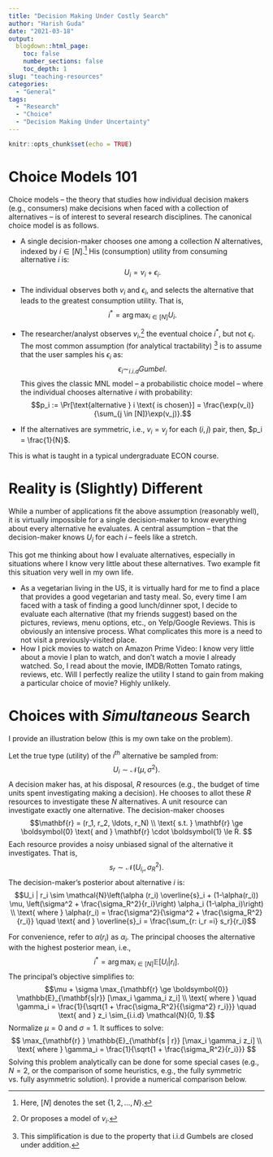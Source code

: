 ```yaml
---
title: "Decision Making Under Costly Search"
author: "Harish Guda"
date: "2021-03-18"
output:
  blogdown::html_page:
    toc: false
    number_sections: false
    toc_depth: 1
slug: "teaching-resources"
categories: 
  - "General"
tags: 
  - "Research"
  - "Choice"
  - "Decision Making Under Uncertainty"
---
```


```r
knitr::opts_chunk$set(echo = TRUE)
```

# Choice Models 101

Choice models -- the theory that studies how individual decision makers (e.g., consumers) make decisions when faced with a collection of alternatives -- is of interest to several research disciplines. The canonical choice model is as follows. 

  - A single decision-maker chooses one among a collection $N$ alternatives, indexed by $i \in [N]$.^[Here, $[N]$ denotes the set $\{1, 2, \ldots, N\}$.] His (consumption) utility from consuming alternative $i$ is: 
$$U_i = v_i + \epsilon_i.$$
  - The individual observes both $v_i$ and $\epsilon_i$, and selects the alternative that leads to the greatest consumption utility. That is, 
$$i^* = \arg\max_{i \in [N]} U_i.$$

  - The researcher/analyst observes $v_i$,^[Or proposes a model of $v_i$.] the eventual choice $i^*$, but not $\epsilon_i$. The most common assumption (for analytical tractability) ^[This simplification is due to the  property that i.i.d Gumbels are closed under addition.] is to assume that the user samples his $\epsilon_i$ as:
$$\epsilon_i\sim_{i.i.d} Gumbel. $$
This gives the classic MNL model -- a probabilistic choice model -- where the individual chooses alternative $i$ with probability: 
$$p_i := \Pr[\text{alternative } i \text{ is chosen}] = \frac{\exp(v_i)}{\sum_{j \in [N]}\exp(v_j)}.$$
  - If the alternatives are symmetric, i.e., $v_i = v_j$ for each $(i,j)$ pair, then, $p_i = \frac{1}{N}$. 
  
This is what is taught in a typical undergraduate ECON course. 

# Reality is (Slightly) Different

While a number of applications fit the above assumption (reasonably well), it is virtually impossible for a single decision-maker to know everything about every alternative he evaluates. A central assumption -- that the decision-maker knows $U_i$ for each $i$ -- feels like a stretch. 

This got me thinking about how I evaluate alternatives, especially in situations where I know very little about these alternatives. Two example fit this situation very well in my own life. 

  - As a vegetarian living in the US, it is virtually hard for me to find a place that provides a good vegetarian and tasty meal. So, every time I am faced with a task of finding a good lunch/dinner spot, I decide to evaluate each alternative (that my friends suggest) based on the pictures, reviews, menu options, etc., on Yelp/Google Reviews. This is obviously an intensive process. What complicates this more is a need to not visit a previously-visited place. 
  - How I pick movies to watch on Amazon Prime Video: I know very little about a movie I plan to watch, and don't watch a movie I already watched. So, I read about the movie, IMDB/Rotten Tomato ratings, reviews, etc. Will I perfectly realize the utility I stand to gain from making a particular choice of movie? Highly unlikely. 

# Choices with *Simultaneous* Search

I provide an illustration below (this is my own take on the problem). 

Let the true type (utility) of the $i^{th}$ alternative be sampled from: 
$$U_i \sim \mathcal{N}(\mu, \sigma^2).$$
A decision maker has, at his disposal, $R$ resources (e.g., the budget of time units spent investigating making a decision). He chooses to allot these $R$ resources to investigate these $N$ alternatives. A unit resource can investigate exactly one alternative. The decision-maker chooses $$\mathbf{r} = (r_1, r_2, \ldots, r_N) \\ 
\text{ s.t. } \mathbf{r} \ge \boldsymbol{0} \text{ and } \mathbf{r} \cdot \boldsymbol{1} \le R. $$
Each resource provides a noisy unbiased signal of the alternative it investigates. That is, 
$$s_r \sim \mathcal{N}(U_{i_r}, \sigma_R^2).$$
The decision-maker's posterior about alternative $i$ is: 
$$U_i | r_i \sim \mathcal{N}\left(\alpha (r_i) \overline{s}_i + (1-\alpha(r_i)) \mu, \left(\sigma^2 + \frac{\sigma_R^2}{r_i}\right) \alpha_i (1-\alpha_i)\right) \\
\text{ where } \alpha(r_i) = \frac{\sigma^2}{\sigma^2 + \frac{\sigma_R^2}{r_i}}  \quad
\text{ and } \overline{s}_i = \frac{\sum_{r: i_r =i} s_r}{r_i}$$

For convenience, refer to $\alpha(r_i)$ as $\alpha_i$. The principal chooses the alternative with the highest posterior mean, i.e., 
$$i^* = \arg\max_{i \in [N]} \mathbb{E}[U_i | r_i]. $$
The principal's objective simplifies to: 
$$\mu + \sigma \max_{\mathbf{r} \ge \boldsymbol{0}} \mathbb{E}_{\mathbf{s|r}} [\max_i \gamma_i z_i] \\
\text{ where } \quad  \gamma_i = \frac{1}{\sqrt{1 + \frac{\sigma_R^2}{{\sigma^2} r_i}}} \quad \text{ and } z_i \sim_{i.i.d} \mathcal{N}(0, 1).$$
Normalize $\mu = 0$ and $\sigma = 1$. It suffices to solve: 
$$
\max_{\mathbf{r} } \mathbb{E}_{\mathbf{s | r}} [\max_i \gamma_i z_i] \\
\text{ where } \gamma_i = \frac{1}{\sqrt{1 + \frac{\sigma_R^2}{r_i}}}
$$
Solving this problem analytically can be done for some special cases (e.g., $N = 2$, or the comparison of some heuristics, e.g., the fully symmetric vs. fully asymmetric solution). I provide a numerical comparison below. 
